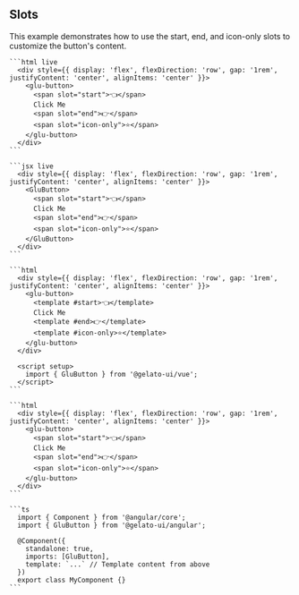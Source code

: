 
## Slots

This example demonstrates how to use the start, end, and icon-only slots to customize the button's content.

<Tabs>
  <TabItem value="html" label="HTML">

    ```html live
      <div style={{ display: 'flex', flexDirection: 'row', gap: '1rem', justifyContent: 'center', alignItems: 'center' }}>
        <glu-button>
          <span slot="start">👈</span>
          Click Me
          <span slot="end">👉</span>
          <span slot="icon-only">⭐</span>
        </glu-button>
      </div>
    ```

  </TabItem>
  <TabItem value="jsx" label="React">

    ```jsx live
      <div style={{ display: 'flex', flexDirection: 'row', gap: '1rem', justifyContent: 'center', alignItems: 'center' }}>
        <GluButton>
          <span slot="start">👈</span>
          Click Me
          <span slot="end">👉</span>
          <span slot="icon-only">⭐</span>
        </GluButton>
      </div>
    ```

  </TabItem>
  <TabItem value="vue" label="Vue">

    ```html
      <div style={{ display: 'flex', flexDirection: 'row', gap: '1rem', justifyContent: 'center', alignItems: 'center' }}>
        <glu-button>
          <template #start>👈</template>
          Click Me
          <template #end>👉</template>
          <template #icon-only>⭐</template>
        </glu-button>
      </div>

      <script setup>
        import { GluButton } from '@gelato-ui/vue';
      </script>
    ```

  </TabItem>
  <TabItem value="angular" label="Angular">

    ```html
      <div style={{ display: 'flex', flexDirection: 'row', gap: '1rem', justifyContent: 'center', alignItems: 'center' }}>
        <glu-button>
          <span slot="start">👈</span>
          Click Me
          <span slot="end">👉</span>
          <span slot="icon-only">⭐</span>
        </glu-button>
      </div>
    ```

    ```ts
      import { Component } from '@angular/core';
      import { GluButton } from '@gelato-ui/angular';

      @Component({
        standalone: true,
        imports: [GluButton],
        template: `...` // Template content from above
      })
      export class MyComponent {}
    ```

  </TabItem>
</Tabs>
